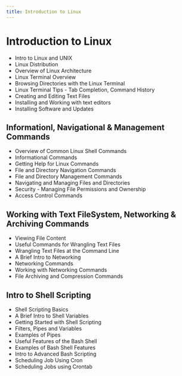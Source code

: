 ```yaml
---
title: Introduction to Linux
---
```


# Introduction to Linux

-   Intro to Linux and UNIX
-   Linux Distribution
-   Overview of Linux Architecture
-   Linux Terminal Overview
-   Browsing Directories with the Linux Terminal
-   Linux Terminal Tips - Tab Completion, Command History
-   Creating and Editing Text Files
-   Installing and Working with text editors
-   Installing Software and Updates

## Informationl, Navigational & Management Commands

-   Overview of Common Linux Shell Commands
-   Informational Commands
-   Getting Help for Linux Commands
-   File and Directory Navigation Commands
-   File and Directory Management Commands
-   Navigating and Managing Files and Directories
-   Security - Managing File Permissions and Ownership
-   Access Control Commands

## Working with Text FileSystem, Networking & Archiving Commands

-   Viewing File Content
-   Useful Commands for Wrangling Text Files
-   Wrangling Text Files at the Command Line
-   A Brief Intro to Networking
-   Networking Commands
-   Working with Networking Commands
-   File Archiving and Compression Commands

## Intro to Shell Scripting

-   Shell Scripting Basics
-   A Brief Intro to Shell Variables
-   Getting Started with Shell Scripting
-   Filters, Pipes and Variables
-   Examples of Pipes
-   Useful Features of the Bash Shell
-   Examples of Bash Shell Features
-   Intro to Advanced Bash Scripting
-   Scheduling Job Using Cron
-   Scheduling Jobs using Crontab
